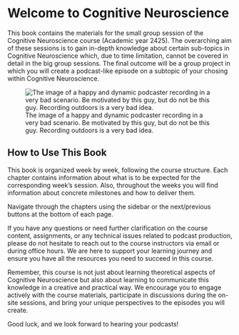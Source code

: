 # Welcome to Cognitive Neuroscience

This book contains the materials for the small group session of the Cognitive Neuroscience course (Academic year 2425). The overarching aim of these sessions is to gain in-depth knowledge about certain sub-topics in Cognitive Neuroscience which, due to time limitation, cannot be covered in detail in the big group sessions. The final outcome will be a group project in which you will create a podcast-like episode on a subtopic of your chosing within Cognitive Neuroscience.


![The image of a happy and dynamic podcaster recording in a very bad scenario. Be motivated by this guy, but do not be this guy. Recording outdoors is a very bad idea.](_images/podcaster.png)

## How to Use This Book

This book is organized week by week, following the course structure. Each chapter contains information about what is to be expected for the corresponding week's session. Also, throughout the weeks you will find information about concrete milestones and how to deliver them.

Navigate through the chapters using the sidebar or the next/previous buttons at the bottom of each page.

If you have any questions or need further clarification on the course content, assignments, or any technical issues related to podcast production, please do not hesitate to reach out to the course instructors via email or during office hours. We are here to support your learning journey and ensure you have all the resources you need to succeed in this course.

Remember, this course is not just about learning theoretical aspects of Cognitive Neuroscience but also about learning to communicate this knowledge in a creative and practical way. We encourage you to engage actively with the course materials, participate in discussions during the on-site sessions, and bring your unique perspectives to the episodes you will create.

Good luck, and we look forward to hearing your podcasts!
